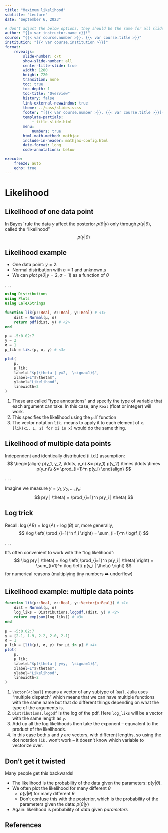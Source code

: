 ```yaml
---
title: "Maximum likelihood"
subtitle: "Lecture"
date: "September 6, 2023"

# don't adjust the below options, they should be the same for all slides
author: "{{< var instructor.name >}}!"
course: "{{< var course.number >}}, {{< var course.title >}}"
institution: "{{< var course.institution >}}}"
format:
    revealjs:
        slide-number: c/t
        show-slide-number: all
        center-title-slide: true
        width: 1280
        height: 720
        transition: none
        toc: true
        toc-depth: 1
        toc-title: "Overview"
        history: false
        link-external-newwindow: true
        theme: ../sass/slides.scss
        footer: "[{{< var course.number >}}, {{< var course.title >}}]({{< var course.url >}})"
        template-partials:
            - title-slide.html
        menu:
            numbers: true
        html-math-method: mathjax
        include-in-header: mathjax-config.html
        date-format: long
        code-annotations: below

execute:
    freeze: auto
    echo: true
---
```


# Likelihood

## Likelihood of one data point

In Bayes' rule the data $y$ affect the posterior $p(\theta | y)$ only through $p(y | \theta)$, called the "likelihood"
$$
p(y | \theta)
$$

## Likelihood example {.scrollable .smaller}

::: {.incremental}

- One data point: $y=2$.
- Normal distribution with $\sigma = 1$ and unknown $\mu$
- We can *plot* $p(\theta | y = 2, \sigma = 1)$ as a function of $\theta$

:::

. . .

```julia
using Distributions
using Plots
using LaTeXStrings

function lik(μ::Real, σ::Real, y::Real) # <1>
    dist = Normal(μ, σ)
    return pdf(dist, y) # <2>
end

μ = -5:0.02:7
y = 2
σ = 1
μ_lik = lik.(μ, σ, y) # <3>

plot(
    μ,
    μ_lik;
    label=L"$p(\theta | y=2,  \sigma=1)$",
    xlabel=L"$\theta$",
    ylabel="Likelihood",
    linewidth=2
)
```

1. These are called "type annotations" and specify the type of variable that each argument can take. In this case, any `Real` (float or integer) will work.
2. This specifies the likelihood using the `pdf` function
3. The vector notation `lik.` means to apply it to each element of `x`. `[lik(xi, 1, 2) for xi in x]` would do the same thing.

## Likelihood of multiple data points

Independent and identically distributed (i.i.d.) assumption:
$$
\begin{align}
p(y_1, y_2, \ldots, y_n) &= p(y_1) p(y_2) \times \ldots \times p(y_n)\\
 &= \prod_{i=1}^n p(y_i)
\end{align}
$$

. . .

Imagine we measure $y = y_1, y_2, \ldots, y_n$:
$$
p(y | \theta) = \prod_{i=1}^n p(y_i | \theta)
$$

## Log trick

Recall: $\log(AB) = \log(A) + \log(B)$ or, more generally,
$$
\log \left( \prod_{i=1}^n f_i \right) = \sum_{i=1}^n \log(f_i)
$$

. . .

It's often convenient to work with the "log likelihood":
$$
\log p(y | \theta) =  \log \left( \prod_{i=1}^n p(y_i | \theta) \right) = \sum_{i=1}^n \log \left( p(y_i | \theta) \right)
$$
for numerical reasons (multiplying tiny numbers ➡️ underflow)

## Likelihood example: multiple data points {.scrollable .smaller}

```julia
function lik(μ::Real, σ::Real, y::Vector{<:Real}) # <1>
    dist = Normal(μ, σ)
    log_liks = Distributions.logpdf.(dist, y) # <2>
    return exp(sum(log_liks)) # <3>
end

μ = -5:0.02:7
y = [2.1, 1.9, 2.2, 2.0, 2.1]
σ = 1
μ_lik = [lik(μi, σ, y) for μi in μ] # <4>
plot(
    μ,
    μ_lik;
    label=L"$p(\theta | y=y,  \sigma=1)$",
    xlabel=L"$\theta$",
    ylabel="Likelihood",
    linewidth=2
)
```

1. `Vector{<:Real}` means a vector of any subtype of `Real`. Julia uses "multiple dispatch" which means that we can have multiple functions with the same name but that do different things depending on what the type of the arguments is.
2. `Distributions.logpdf` is the log of the pdf. Here `log_liks` will be a vector with the same length as `y`.
3. Add up all the log likelihoods then take the exponent -- equvalent to the product of the likelihoods.
4. In this case both $\mu$ and $y$ are vectors, with different lengths, so using the dot notation `lik.` won't work -- it doesn't know which variable to vectorize over.

## Don't get it twisted

::: {.note}
Many people get this backwards!
:::

::: {.incremental}

- The likelihood is the probability of the data given the parameters: $p(y | \theta)$.
- We often plot the likelihood for many different $\theta$
    - $p(y | \theta)$ for many different $\theta$
    - Don't confuse this with the posterior, which is the probability of the parameters given the data: $p(\theta | y)$
- Again: likelihood is probability of *data* given *parameters*

:::

## References